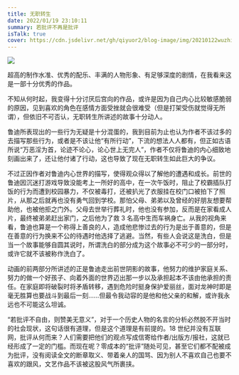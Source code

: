 ```yaml
---
title: 无职转生
date: 2022/01/19 23:10:11
summary: 若批评不再是批评
isTalk: true
cover: https://cdn.jsdelivr.net/gh/qiyuor2/blog-image/img/20210122wuzhizhuansheng.jpeg
---
```


![](https://cdn.jsdelivr.net/gh/qiyuor2/blog-image/img/20210122wuzhizhuansheng.jpeg)

超高的制作水准、优秀的配乐、丰满的人物形象、有足够深度的剧情，在我看来这是一部十分优秀的作品。

不知从何时起，我变得十分讨厌后宫向的作品，或许是因为自己内心比较敏感脆弱的原因，见到喜欢的角色在感情方面受挫就会很难受（但是打架受伤就觉得无所谓），但依旧不可否认，无职转生所讲述的故事十分动人。

鲁迪所表现出的一些行为无疑是十分混蛋的，我到目前为止也认为作者不该过多的去描写那些行为，或者是不该让他“有所行动”，下流的想法人人都有，但正如古语所说“万恶淫为首，论迹不论心，论心世上无完人”，作者不仅将鲁迪的内心细致地刻画出来了，还让他付诸了行动，这也导致了现在无职转生如此巨大的争议。

不过正因作者对鲁迪内心世界的描写，使得观众得以了解他的遭遇和成长。前世的鲁迪因沉迷打游戏导致没能考上一所好的高中，在一次午饭时，阻止了校霸插队打饭的行为而遭到校园暴力，不仅被毒打，还被扒光了衣服挂在校门口被拍下了照片，从那之后就再也没有勇气回到学校。那怕父母、弟弟以及曾经的好朋友想要帮助他，也被他拒之门外。父母去世举行葬礼时，他也没有参加，反而是在家看成人片，最终被弟弟赶出家门，之后他为了救 3 名高中生而车祸身亡。从我的视角来看，鲁迪也算是一个称得上善良的人，造成他悲惨过去的行为是出于善意的，但是在善意的行为换来不公的待遇时他选择了逃避。当然，有些人会说这是洗白，但是当一个故事能够自圆其说时，所谓洗白的部分成为这个故事必不可少的一部分时，或许它就不该被称作洗白了。

动画的前两部分所讲述的正是鲁迪走出前世阴影的故事，他努力的维护家庭关系、努力的做一个好孩子、向着外面的世界迈出那一步以及承担起本不该由他承担的责任。在家庭即将破裂时将矛盾转移，遇到危险时挺身保护爱丽丝，面对龙神时即是毫无胜算也要战斗到最后一刻……但最令我动容的是他和他父亲的和解，或许我永远也不可能这么坦诚。

“若批评不自由，则赞美无意义”，对于一个历史人物的名言的分析必然脱不开当时的社会现状，这句话很有道理，但是这个道理是有前提的。18 世纪并没有互联网，批评从何而来？人们需要把他们的观点写成信寄给作者/出版方/报社，这就已经形成了一定的门槛。而现在呢？零成本的“批评”随处可见，甚至它们都不配被成为批评，没有阅读全文的断章取义、带着亲人的国骂、因为别人不喜欢自己也要不喜欢的跟风，文艺作品不该被这股风气所裹挟。
